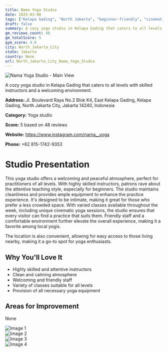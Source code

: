 ```yaml
---
title: Nama Yoga Studio
date: 2025-03-08
tags: ["Kelapa Gading", "North Jakarta", "beginner-friendly", "cinematic", "cozy", "clean", "North Jakarta City"]  
draft: false
summary: A cozy yoga studio in Kelapa Gading that caters to all levels with skilled instructors and a welcoming environment.
gm_reviews_count: 48
gm_totalScore: 5
gym_score: 4.6
city: North_Jakarta_City
state: Jakarta
country: None
url: North_Jakarta_City_Nama_Yoga_Studio
---
```


<div className="aspect-[16/9] relative my-8">
  <img 
    src="https://lh5.googleusercontent.com/p/AF1QipP4KhQ9HJLwz_lDgBSiHRlKBDF6qAPaqAPsOV4E=w1920-h1080-k-no"
    alt="Nama Yoga Studio - Main View"
    className="object-cover absolute inset-0 w-full h-full rounded-lg"
  />
</div>

A cozy yoga studio in Kelapa Gading that caters to all levels with skilled instructors and a welcoming environment.

**Address:** Jl. Boulevard Raya No.2 Blok K4, East Kelapa Gading, Kelapa Gading, North Jakarta City, Jakarta 14240, Indonesia

**Category:** Yoga studio

**Score:** 5 based on 48 reviews

**Website:** https://www.instagram.com/nama__yoga

**Phone:** +62 815-1742-9353

# Studio Presentation

This yoga studio offers a welcoming and peaceful atmosphere, perfect for practitioners of all levels. With highly skilled instructors, patrons rave about the attentive teaching style, especially for beginners. The studio maintains cleanliness and provides ample equipment to enhance the practice experience. It's designed to be intimate, making it great for those who prefer a less crowded space. With varied classes available throughout the week, including unique cinematic yoga sessions, the studio ensures that every visitor can find a practice that suits them. Friendly staff and a comfortable environment further elevate the overall experience, making it a favorite among local yogis.

The location is also convenient, allowing for easy access to those living nearby, making it a go-to spot for yoga enthusiasts.

## Why You'll Love It

- Highly skilled and attentive instructors
- Clean and calming atmosphere
- Welcoming and friendly staff
- Variety of classes suitable for all levels
- Provision of all necessary yoga equipment

## Areas for Improvement

None

<div className="grid grid-cols-1 xl:grid-cols-2 gap-4 my-8">
<div className="aspect-[4/3] relative"><img src="https://lh3.googleusercontent.com/p/AF1QipPajIYA5mTwhaywIyDw5lzaXdRDezciKPfF4yMW=w1920-h1080-k-no" alt="Image 1" className="object-cover absolute inset-0 w-full h-full rounded-lg" /></div>
<div className="aspect-[4/3] relative"><img src="https://lh5.googleusercontent.com/p/AF1QipPTWK0MMN9I35Pw-qRKWHMBjv4d_CWghfI7zARB=w1920-h1080-k-no" alt="Image 2" className="object-cover absolute inset-0 w-full h-full rounded-lg" /></div>
<div className="aspect-[4/3] relative"><img src="https://lh5.googleusercontent.com/p/AF1QipOEtGZVJWV3JSaXPeqQPW93HpOUge3tPtCtxrV4=w1920-h1080-k-no" alt="Image 3" className="object-cover absolute inset-0 w-full h-full rounded-lg" /></div>
<div className="aspect-[4/3] relative"><img src="https://lh5.googleusercontent.com/p/AF1QipOCbQyfmDxm_YzsMK4yB4BnrOWzMYHeJOCktKLJ=w1920-h1080-k-no" alt="Image 4" className="object-cover absolute inset-0 w-full h-full rounded-lg" /></div>
</div>